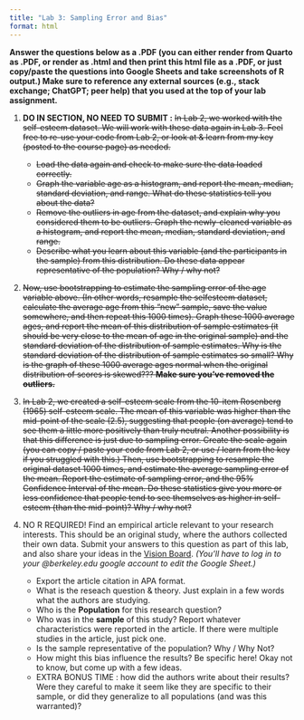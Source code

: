 ```yaml
---
title: "Lab 3: Sampling Error and Bias"
format: html
---
```


**Answer the questions below as a .PDF (you can either render from Quarto as .PDF, or render as .html and then print this html file as a .PDF, or just copy/paste the questions into Google Sheets and take screenshots of R output.) Make sure to reference any external sources (e.g., stack exchange; ChatGPT; peer help) that you used at the top of your lab assignment.**

1.  **DO IN SECTION, NO NEED TO SUBMIT :** ~~In Lab 2, we worked with the self-esteem dataset. We will work with these data again in Lab 3. Feel free to re-use your code from Lab 2, or look at & learn from my key (posted to the course page) as needed.~~

    -   ~~Load the data again and check to make sure the data loaded correctly.~~
    -   ~~Graph the variable age as a histogram, and report the mean, median, standard deviation, and range. What do these statistics tell you about the data?~~
    -   ~~Remove the outliers in age from the dataset, and explain why you considered them to be outliers. Graph the newly-cleaned variable as a histogram, and report the mean, median, standard deviation, and range.~~
    -   ~~Describe what you learn about this variable (and the participants in the sample) from this distribution. Do these data appear representative of the population? Why / why not?~~

2.  ~~Now, use bootstrapping to estimate the sampling error of the age variable above. (In other words, resample the selfesteem dataset, calculate the average age from this "new" sample, save the value somewhere, and then repeat this 1000 times). Graph these 1000 average ages, and report the mean of this distribution of sample estimates (it should be very close to the mean of age in the original sample) and the standard deviation of the distribution of sample estimates. Why is the standard deviation of the distribution of sample estimates so small? Why is the graph of these 1000 average ages normal when the original distribution of scores is skewed??? **Make sure you've removed the outliers.**~~

3.  ~~In Lab 2, we created a self-esteem scale from the 10-item Rosenberg (1965) self-esteem scale. The mean of this variable was higher than the mid-point of the scale (2.5), suggesting that people (on average) tend to see them a little more positively than truly neutral. Another possibility is that this difference is just due to sampling error. Create the scale again (you can copy / paste your code from Lab 2, or use / learn from the key if you struggled with this.) Then, use bootstrapping to resample the original dataset 1000 times, and estimate the average sampling error of the mean. Report the estimate of sampling error, and the 95% Confidence Interval of the mean. Do these statistics give you more or less confidence that people tend to see themselves as higher in self-esteem (than the mid-point)? Why / why not?~~

4.  NO R REQUIRED! Find an empirical article relevant to your research interests. This should be an original study, where the authors collected their own data. Submit your answers to this question as part of this lab, and also share your ideas in the [Vision Board](https://docs.google.com/spreadsheets/d/1VB7Ut1NW_g5cOVbcC0ofNGHCTc4O7dHN6ECej9k-iGM/edit?usp=sharing). *(You'll have to log in to your @berkeley.edu google account to edit the Google Sheet.)*

    -   Export the article citation in APA format.
    -   What is the reseach question & theory. Just explain in a few words what the authors are studying.
    -   Who is the **Population** for this research question?
    -   Who was in the **sample** of this study? Report whatever characteristics were reported in the article. If there were multiple studies in the article, just pick one.
    -   Is the sample representative of the population? Why / Why Not?
    -   How might this bias influence the results? Be specific here! Okay not to know, but come up with a few ideas.
    -   EXTRA BONUS TIME : how did the authors write about their results? Were they careful to make it seem like they are specific to their sample, or did they generalize to all populations (and was this warranted)?
